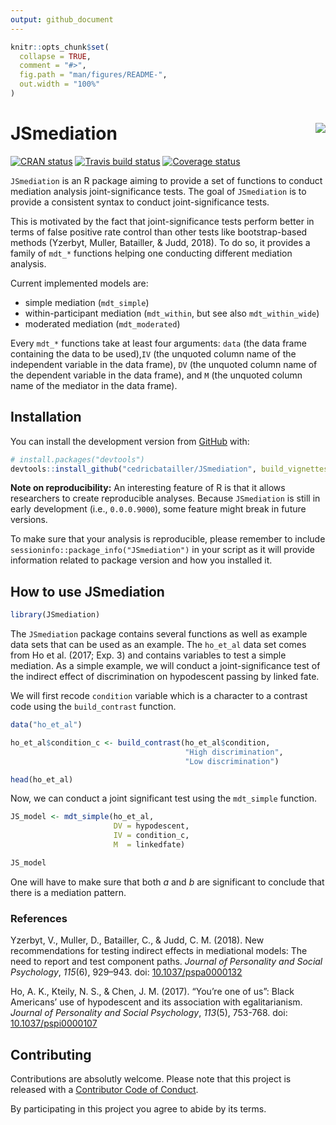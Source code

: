 ```yaml
---
output: github_document
---
```


<!-- README.md is generated from README.Rmd. Please edit that file -->

```r
knitr::opts_chunk$set(
  collapse = TRUE,
  comment = "#>",
  fig.path = "man/figures/README-",
  out.width = "100%"
)
```
# JSmediation <img src="man/figures/logo.png" align="right"/>

[![CRAN status](https://www.r-pkg.org/badges/version/JSmediation)](https://cran.r-project.org/package=JSmediation) [![Travis build status](https://travis-ci.org/cedricbatailler/JSmediation.svg?branch=master)](https://travis-ci.org/cedricbatailler/JSmediation)   [![Coverage status](https://codecov.io/gh/cedricbatailler/JSmediation/branch/master/graph/badge.svg)](https://codecov.io/github/cedricbatailler/JSmediation?branch=master)

`JSmediation` is an R package aiming to provide a set of functions to conduct 
mediation analysis joint-significance tests. The goal of `JSmediation` is to
provide a consistent syntax to conduct joint-significance tests. 

This is motivated by the fact that joint-significance tests perform better in
terms of false positive rate control than other tests like bootstrap-based
methods (Yzerbyt, Muller, Batailler, & Judd, 2018). To do so, it provides a
family of `mdt_*` functions helping one conducting different mediation analysis.

Current implemented models are:

- simple mediation (`mdt_simple`)
- within-participant mediation (`mdt_within`, but see also `mdt_within_wide`)
- moderated mediation (`mdt_moderated`)

Every `mdt_*` functions take at least four arguments: `data` (the data frame
containing the data to be used),` IV` (the unquoted column name of the
independent variable in the data frame), `DV` (the unquoted column name of the
dependent variable in the data frame), and `M` (the unquoted column name of the
mediator in the data frame).

## Installation

<!--
You can install the released version of JSmediation from [CRAN](https://CRAN.R-project.org) with:

``` r
install.packages("JSmediation")
```
-->
You can install the development version from [GitHub](https://github.com/) with:

``` r
# install.packages("devtools")
devtools::install_github("cedricbatailler/JSmediation", build_vignettes = TRUE)
```

**Note on reproducibility:** An interesting feature of R is that it allows
researchers to create reproducible analyses. Because `JSmediation` is still in
early development (i.e., `0.0.0.9000`), some feature might break in future
versions.

To make sure that your analysis is reproducible, please remember to include
`sessioninfo::package_info("JSmediation")` in your script as it will provide
information related to package version and how you installed it.

## How to use JSmediation

```r
library(JSmediation)
```

The `JSmediation` package contains several functions as well as example data 
sets that can be used as an example. The `ho_et_al` data set comes from 
Ho et al. (2017; Exp. 3) and contains variables to test a simple mediation. As a
simple example, we will conduct a joint-significance test of the indirect effect
of discrimination on hypodescent passing by linked fate. 

We will first recode `condition` variable which is a character to a contrast 
code using the `build_contrast` function.

```r
data("ho_et_al")

ho_et_al$condition_c <- build_contrast(ho_et_al$condition, 
                                       "High discrimination",
                                       "Low discrimination")

head(ho_et_al)
```

Now, we can conduct a joint significant test using the `mdt_simple` function.

```r
JS_model <- mdt_simple(ho_et_al, 
                       DV = hypodescent, 
                       IV = condition_c, 
                       M  = linkedfate)

JS_model
```

One will have to make sure that both _a_ and _b_ are significant to conclude 
that there is a mediation pattern.

### References

Yzerbyt, V., Muller, D., Batailler, C., & Judd, C. M. (2018). New
recommendations for testing indirect effects in mediational models: The need to
report and test component paths. _Journal of Personality and Social Psychology_,
_115_(6), 929–943. doi:
[10.1037/pspa0000132](https://dx.doi.org/10.1037/pspa0000132)

Ho, A. K., Kteily, N. S., & Chen, J. M. (2017). “You’re one of us”: Black
Americans’ use of hypodescent and its association with egalitarianism. _Journal
of Personality and Social Psychology_, _113_(5), 753-768. doi:
[10.1037/pspi0000107](https://dx.doi.org/10.1037/pspi0000107)

## Contributing
Contributions are absolutly welcome. Please note that this project is released 
with a [Contributor Code of Conduct](.github/CODE_OF_CONDUCT.md).

By participating in this project you agree to abide by its terms.
